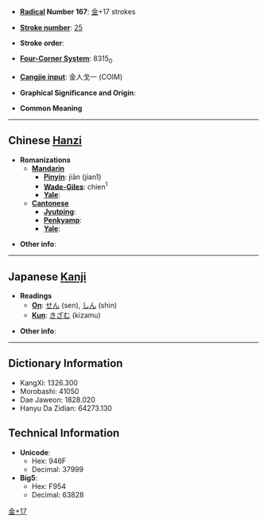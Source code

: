 * '''[[Wiktionary:Chinese radical index| Radical]] Number 167''': [[Wiktionary:Chinese radical index 金|金]]+17 strokes

* '''[[Wiktionary:Chinese total strokes index|Stroke number]]''': [[Wiktionary:Chinese total strokes index 25|25]]

* '''Stroke order''': 

* '''[[Wiktionary:Chinese four corner index|Four-Corner System]]''': 8315<sub>0</sub>

* '''[[Wiktionary:Chinese Cangjie index|Cangjie input]]''': 金人戈一 (COIM)

* '''Graphical Significance and Origin''': 

* '''Common Meaning'''

----

== Chinese [[Hanzi]] ==

* '''Romanizations'''
** '''[[Mandarin]]'''
*** '''[[Pinyin]]''': jiān (jian1)
*** '''[[Wade-Giles]]''': chien<sup>1</sup>
*** '''[[Yale]]''': 
** '''[[Cantonese]]'''
*** '''[[Jyutping]]''':
*** '''[[Penkyamp]]''': 
*** '''[[Yale]]''': 

* '''Other info''': 

----

== Japanese [[Kanji]] ==

* '''Readings'''
** '''[[On]]''': [[せん]] (sen), [[しん]] (shin)
** '''[[Kun]]''': [[きざむ]] (kizamu)

* '''Other info''':  

----

== Dictionary Information ==

* KangXi: 1326.300
* Morobashi: 41050
* Dae Jaweon: 1828.020
* Hanyu Da Zidian: 64273.130

== Technical Information ==

* '''Unicode''':
** Hex: 946F
** Decimal: 37999
* '''Big5''':
** Hex: F954
** Decimal: 63828

[[Category:CJKV Character articles lacking a common meaning|金+17]]